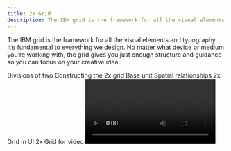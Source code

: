 ```yaml
---
title: 2x Grid
description: The IBM grid is the framework for all the visual elements and typography. The grid gives you structure and guidance so you can focus on your creative idea.
---
```



<PageDescription>

The IBM grid is the framework for all the visual elements and typography. It’s
fundamental to everything we design. No matter what device or medium you’re
working with, the grid gives you just enough structure and guidance so you can
focus on your creative idea.

</PageDescription>

<AnchorLinks>
  <AnchorLink>Divisions of two</AnchorLink>
  <AnchorLink>Constructing the 2x grid</AnchorLink>
  <AnchorLink>Base unit</AnchorLink>
  <AnchorLink>Spatial relationships</AnchorLink>
  <AnchorLink>2x Grid in UI</AnchorLink>
  <AnchorLink>2x Grid for video</AnchorLink>

</AnchorLinks>

<Video vimeoId="337387156" />

## Divisions of two

At the core of the 2x Grid concept is the idea of divisions of two. This can be applied to most surfaces, 3-D objects, and architecture as a means to divide space into a helpful grid system. Dividing your space into 2, 4, 8, 16, 32, or 64 columns gives you the basis of the system with the purpose of helping you make decisions and organize your content.

<Video
  poster="/images/divisions-of-two.jpg"
  src="/videos/divisions-of-two.mp4"
/>

<ImageGallery>

<ImageGalleryImage alt="watson chatbot" title="Watson chatbot" col={8}>

![watson chatbot](images/grid-ex-watson-chatbot.png)

</ImageGalleryImage>

<ImageGalleryImage alt="business card" title="Business card" col={4}>

![business card](images/grid-ex-business-card.png)

</ImageGalleryImage>

<ImageGalleryImage alt="cloud high performance" title="Cloud high performance" col={4}>

![cloud high performance](images/Cloud-Grid-HighPerformance.jpg)

</ImageGalleryImage>

<ImageGalleryImage alt="icon grid" title="Icon grid" col={4}>

<GifPlayer>

![icon grid](images/IconGrid.gif)
![icon grid](images/IconGrid.jpg)

</GifPlayer>

</ImageGalleryImage>

<ImageGalleryImage alt="grid example" title="Grid example" col={4}>

![grid example](images/grid-ex-sadek-bazaraa.jpg)

</ImageGalleryImage>

<ImageGalleryImage alt="street with rain" title="street with rain" col={4}>

![street with rain](images/grid-ex-street-rain.jpg)

</ImageGalleryImage>

<ImageGalleryImage alt="think schedule" title="Think schedule" col={8}>

![think schedule](images/grid-ex-think-schedule.png)

</ImageGalleryImage>

<ImageGalleryImage alt="tote bag" title="Tote bag" col={4}>

![tote bag](images/grid-ex-tote-bag.jpg)

</ImageGalleryImage>

<ImageGalleryImage alt="watson cloud" title="Watson cloud" col={4}>

<GifPlayer color="dark">

![watson cloud](images/WatsonCloud.gif)
![watson cloud](images/WatsonCloud.jpg)

</GifPlayer>

</ImageGalleryImage>

<ImageGalleryImage alt="water thing example" title="Water thing example" col={4}>

![water thing example](images/grid-ex-water-thing.png)

</ImageGalleryImage>

</ImageGallery>

## Constructing the 2x grid

Each application of the grid can require a different grid structure. When constructing the grid, keep in mind these different types of grids and choose which one best serves your need.

<Row className="mock-gallery">
<Column colMd={2} colLg={4}>

![](images/grid-ex-2x-grid-1.svg)

<Caption>No margin or gutter</Caption>

</Column>
<Column colMd={2} colLg={4}>

![](images/grid-ex-2x-grid-2.svg)

<Caption>Margin with no gutter</Caption>

</Column>
<Column colMd={2} colLg={4}>

![](images/grid-ex-2x-grid-3.svg)

<Caption>Margin and gutter</Caption>

</Column>
</Row>

### Margins

Add margins to your canvas when you need separation of content from the canvas boundaries. In some cases, margins are specified by the production method.

<Video src="/videos/margins.mp4" poster="/images/margins.jpg" />

<Row className="mock-gallery">
<Column colMd={4} colLg={6}>

![](images/grid-ex-2x-grid-with-margins.png)

<Caption>2x Grid constructed with margins</Caption>

</Column>
<Column colMd={4} colLg={6}>

![](images/EventGridExample_v2.png)

<Caption>2x Grid without margins</Caption>

</Column>
</Row>

### Columns and rows

Within the grid, columns and rows are especially important—they give layouts their structure. You can choose between 1, 2, 4, 8, and 16 divisions. Stick to your choice throughout your design to maintain structure.

<Video
  src="/videos/columns-and-rows.mp4"
  poster="/images/columns-and-rows.jpg"
/>

![](images/grid-ex-security-lg.png)

<Caption>Columns only</Caption>

<Row className="mock-gallery">
<Column colMd={4} colLg={6}>

![](images/RowsGridExample_v2.png)

<Caption>Rows only</Caption>

</Column>
<Column colMd={4} colLg={6}>

![](images/grid-ex-columns-and-rows.png)

<Caption>Columns and rows</Caption>

</Column>
</Row>

<DoDontRow>
<DoDont caption="Always divide the live area to ensure equal column and row widths.">

![](images/divide-right.svg)

</DoDont>
<DoDont type="dont" caption="Never divide from the canvas boundary when using a margin.">

![](images/divide-wrong.svg)

</DoDont>
</DoDontRow>

### Gutters

Add gutters to columns and rows when additional space is needed to separate content. When using gutters, always align type to the gutters rather than the canvas divisions. Columns and rows must always remain equal.

<Video src="/videos/gutters.mp4" poster="/images/gutters.jpg" />

<Row className="mock-gallery">
<Column colMd={4} colLg={6}>

![](images/grid-ex-with-gutters.png)

<Caption>With gutters</Caption>

</Column>
<Column colMd={4} colLg={6}>

![](images/grid-ex-without-gutters.png)

<Caption>Without gutters</Caption>

</Column>
</Row>

<DoDontRow>
<DoDont caption="Distribute gutters evenly to achieve equal columns and rows.">

![](images/gutters-right.svg)

</DoDont>
<DoDont type="dont" caption="Don’t add gutter to the canvas divisions without redistributing.">

![](images/gutters-wrong.svg)

</DoDont>
</DoDontRow>

## Base unit

If the 2x grid gives your designs structure, base units give them precision. Using a base unit will establish relationships between your grid proportions, typography, dimensions of shapes, and space between elements. You can choose either the mini unit or a baseline unit to build your grid and spatial relationships.

<Video src="/videos/base-unit.mp4" poster="/images/base-unit.jpg" />

### The mini unit

The mini unit can vary in size depending on the media. When choosing an appropriate unit for your application, consider the viewing distance. Each mini unit in the scale below has a type scale pairing and was determined by legibility over distance.

![Mini unit scale](images/MiniUnitScale-01.svg)

Mini unit sizes based on viewing distance:

| View distance | Mini unit | Media                             | Minimum Type Size (caption) |
| ------------- | --------- | --------------------------------- | --------------------------- |
| 0–0.5m        | 2mm       | Handheld print                    | 6pt                         |
| 0.5–1m        | 4mm       | Print viewed within arm’s reach   | 12pt                        |
| 1–2m          | 8mm       | Posters and small signage         | 24pt                        |
| 2–4m          | 16mm      | Human-scale print                 | 48pt                        |
| 4–8m          | 32mm      | Print viewed from across a room   | 96pt                        |
| 8–16m         | 64mm      | Print viewed from across a street | 192pt                       |

<Row className="mock-gallery">
<Column colMd={2} colLg={4}>

![](images/mini-unit-2mm.svg)

<Caption>Handheld card—2mm mini unit</Caption>

</Column>
<Column colMd={2} colLg={4}>

![](images/StandingBanner-01.svg)

<Caption>Standing banner—16mm mini unit</Caption>

</Column>
<Column colMd={2} colLg={4}>

![](images/mini-unit-256mm.svg)

<Caption>Billboard—256mm mini unit</Caption>

</Column>
</Row>

<ArtDirection>

![mini unit grid example](images/Mobile-mini-unit-all.svg)
![mini unit grid example](images/mini-unit-all.svg)

</ArtDirection>

<Caption>
  Grids above viewed at intended distance—all mini units have the same apparent
  size.
</Caption>

#### Mini unit for product and web

The 8px mini unit guides everything in both software product and web environments, from the construction of the grid to all the elements that live within it.

<Row className="resource-card-group">
<Column colMd={4} colLg={4} noGutterSm>
    <ResourceCard
      subTitle="2x Grid in UI: The mini unit"
      aspectRatio="2:1"
      href="https://www.carbondesignsystem.com/guidelines/2x-grid/basics#mini-unit"
      >

![](/images/carbon.png)

  </ResourceCard>
</Column>

</Row>

### Baseline unit

For advanced typographic layouts, consider creating a base unit from the leading of your document. You can use the leading size or a fraction of it to determine the baseline unit. Although this method requires finer tuning of margins, gutters, and type specs, it can help establish vertical rhythm and typographic harmony throughout your design.

The baseline unit can be used to construct all of the grid proportions, or you can take a hybrid approach by using the mini unit to create your grid and a baseline grid to guide your content.

<Row className="mock-gallery">
<Column colMd={4} colLg={6}>

![](images/BaselineGrid-01.svg)

<Caption>Baseline unit grid</Caption>

</Column>
<Column colMd={4} colLg={6}>

![](images/HybridGrid-01.svg)

<Caption>Hybrid mini unit grid with baseline</Caption>

</Column>
</Row>

<Row className="resource-card-group">
<Column colMd={4} colLg={4} noGutterSm>
    <ResourceCard
      subTitle="IBM type scale"
      aspectRatio="2:1"
      href="/typography/type-specs-ui/#scales"
      actionIcon="arrowRight"
      >

![](/images/bee.svg)

  </ResourceCard>
</Column>
<Column colMd={4} colLg={4} noGutterSm>
    <ResourceCard
      subTitle="Thinking with type: baseline grid"
      aspectRatio="2:1"
      href="http://thinkingwithtype.com/grid/#baseline-grid"
      ></ResourceCard>
</Column>
<Column colMd={4} colLg={4} noGutterSm>
    <ResourceCard
      subTitle="Grid systems in graphic design"
      aspectRatio="2:1"
      href="https://www.amazon.com/Grid-Systems-Graphic-Design-Communication/dp/3721201450"
      ></ResourceCard>
</Column>
</Row>

## Spatial relationships

All spacing between elements can be defined by the base unit. Use the following multiples of your base unit to construct your layout: 1x, 2x, 3x, 4x, 6x, 8x, 10x, 12x. Consistent and replicated use of spacing ensures spatial rhythm between all content.

<ArtDirection>

![spatial relationship grid example](images/Mobile_SpatialRelationships.svg)
![spatial relationship grid example](images/Desktop_SpatialRelationships.svg)

</ArtDirection>

<Row className="mock-gallery">
<Column colMd={4} colLg={6}>

![](images/StandingBannerExample_v2.png)

<Caption>Standing Banner (mini unit)</Caption>

</Column>
<Column colMd={4} colLg={6}>

![](images/StationeryExample_v2.png)

<Caption>IBM Letterhead (baseline unit)</Caption>

</Column>
</Row>

### Aspect relationships

Use common aspect ratios, such as 16:9, 4:3, 3:2, 2:1, and 1:1 for images and containers. Always measure the width to the columns; the height is determined by it.

<Video src="/videos/aspect-ratios.mp4" poster="/images/aspect-ratios.jpg" />

## 2x Grid in UI

For detailed guidance on how to apply the 2x Grid system to products and user interfaces, please visit [Carbon Design System](https://carbondesignsystem.com/).

![2x grid-UI](images/2x_UI.png)

<Row className="resource-card-group">
<Column colMd={4} colLg={4} noGutterSm>
    <ResourceCard
      subTitle="2x Grid in UI: Basics"
      aspectRatio="2:1"
      href="https://www.carbondesignsystem.com/guidelines/2x-grid/basics"
      actionIcon="launch"
      >

![carbon icon](/images/carbon.png)

  </ResourceCard>
</Column>
<Column colMd={4} colLg={4} noGutterSm>
    <ResourceCard
      subTitle="2x Grid in UI: Implementation"
      aspectRatio="2:1"
      actionIcon="launch"
      href="https://www.carbondesignsystem.com/guidelines/2x-grid/implementation"
      >

![carbon icon](/images/carbon.png)

  </ResourceCard>
</Column>
</Row>

## 2x Grid for video

A unique application of the 2x Grid has been derived for the standard 1920x1080 video format. Due to these fixed dimensions and aspect ratio, there is a fundamental mini unit of 7.5px which allows for perfectly even divisions of the grid at 30px intervals.

The 8 column structure pictured below will be sufficient for most layouts. If required, the canvas can be futher subdivided into 16 columns. It is recommended to have all elements ‘snap to grid’ with 30px increments in order to ensure proper alignments within the overall layout.

![2x grid-video](images/2xgrid_video.png)


<Row>
<Column colMd={4} colLg={4} noGutterSm>
      <ResourceCard
      subTitle="2x video grid template"
      aspectRatio="2:1"
      actionIcon="download"
      href="../../design/language/files/2x_video_grid.ai"
      >

![carbon icon](/images/illustrator.png)

  </ResourceCard>
</Column>
</Row>